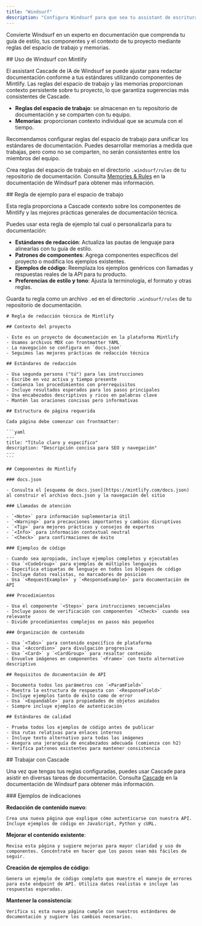 ```yaml
---
title: "Windsurf"
description: "Configura Windsurf para que sea tu assistant de escritura"
---
```


Convierte Windsurf en un experto en documentación que comprenda tu guía de estilo, tus componentes y el contexto de tu proyecto mediante reglas del espacio de trabajo y memorias.

<div id="using-windsurf-with-mintlify">
  ## Uso de Windsurf con Mintlify
</div>

El assistant Cascade de IA de Windsurf se puede ajustar para redactar documentación conforme a tus estándares utilizando componentes de Mintlify. Las reglas del espacio de trabajo y las memorias proporcionan contexto persistente sobre tu proyecto, lo que garantiza sugerencias más consistentes de Cascade.

* **Reglas del espacio de trabajo**: se almacenan en tu repositorio de documentación y se comparten con tu equipo.
* **Memorias**: proporcionan contexto individual que se acumula con el tiempo.

Recomendamos configurar reglas del espacio de trabajo para unificar los estándares de documentación. Puedes desarrollar memorias a medida que trabajas, pero como no se comparten, no serán consistentes entre los miembros del equipo.

Crea reglas del espacio de trabajo en el directorio `.windsurf/rules` de tu repositorio de documentación. Consulta [Memories & Rules](https://docs.windsurf.com/windsurf/cascade/memories) en la documentación de Windsurf para obtener más información.

<div id="example-workspace-rule">
  ## Regla de ejemplo para el espacio de trabajo
</div>

Esta regla proporciona a Cascade contexto sobre los componentes de Mintlify y las mejores prácticas generales de documentación técnica.

Puedes usar esta regla de ejemplo tal cual o personalizarla para tu documentación:

* **Estándares de redacción**: Actualiza las pautas de lenguaje para alinearlas con tu guía de estilo.
* **Patrones de componentes**: Agrega componentes específicos del proyecto o modifica los ejemplos existentes.
* **Ejemplos de código**: Reemplaza los ejemplos genéricos con llamadas y respuestas reales de la API para tu producto.
* **Preferencias de estilo y tono**: Ajusta la terminología, el formato y otras reglas.

Guarda tu regla como un archivo `.md` en el directorio `.windsurf/rules` de tu repositorio de documentación.

````mdx
# Regla de redacción técnica de Mintlify

## Contexto del proyecto

- Este es un proyecto de documentación en la plataforma Mintlify
- Usamos archivos MDX con frontmatter YAML  
- La navegación se configura en `docs.json`
- Seguimos las mejores prácticas de redacción técnica

## Estándares de redacción

- Usa segunda persona ("tú") para las instrucciones
- Escribe en voz activa y tiempo presente
- Comienza los procedimientos con prerrequisitos
- Incluye resultados esperados para los pasos principales
- Usa encabezados descriptivos y ricos en palabras clave
- Mantén las oraciones concisas pero informativas

## Estructura de página requerida

Cada página debe comenzar con frontmatter:

```yaml
---
title: "Título claro y específico"
description: "Descripción concisa para SEO y navegación"
---
```

## Componentes de Mintlify

### docs.json

- Consulta el [esquema de docs.json](https://mintlify.com/docs.json) al construir el archivo docs.json y la navegación del sitio

### Llamadas de atención

- `<Note>` para información suplementaria útil
- `<Warning>` para precauciones importantes y cambios disruptivos
- `<Tip>` para mejores prácticas y consejos de expertos  
- `<Info>` para información contextual neutral
- `<Check>` para confirmaciones de éxito

### Ejemplos de código

- Cuando sea apropiado, incluye ejemplos completos y ejecutables
- Usa `<CodeGroup>` para ejemplos de múltiples lenguajes
- Especifica etiquetas de lenguaje en todos los bloques de código
- Incluye datos realistas, no marcadores de posición
- Usa `<RequestExample>` y `<ResponseExample>` para documentación de API

### Procedimientos

- Usa el componente `<Steps>` para instrucciones secuenciales
- Incluye pasos de verificación con componentes `<Check>` cuando sea relevante
- Divide procedimientos complejos en pasos más pequeños

### Organización de contenido

- Usa `<Tabs>` para contenido específico de plataforma
- Usa `<Accordion>` para divulgación progresiva
- Usa `<Card>` y `<CardGroup>` para resaltar contenido
- Envuelve imágenes en componentes `<Frame>` con texto alternativo descriptivo

## Requisitos de documentación de API

- Documenta todos los parámetros con `<ParamField>` 
- Muestra la estructura de respuesta con `<ResponseField>`
- Incluye ejemplos tanto de éxito como de error
- Usa `<Expandable>` para propiedades de objetos anidados
- Siempre incluye ejemplos de autenticación

## Estándares de calidad

- Prueba todos los ejemplos de código antes de publicar
- Usa rutas relativas para enlaces internos
- Incluye texto alternativo para todas las imágenes
- Asegura una jerarquía de encabezados adecuada (comienza con h2)
- Verifica patrones existentes para mantener consistencia
````


<div id="working-with-cascade">
  ## Trabajar con Cascade
</div>

Una vez que tengas tus reglas configuradas, puedes usar Cascade para asistir en diversas tareas de documentación. Consulta [Cascade](https://docs.windsurf.com/windsurf/cascade) en la documentación de Windsurf para obtener más información.

<div id="example-prompts">
  ### Ejemplos de indicaciones
</div>

**Redacción de contenido nuevo**:

```text wrap
Crea una nueva página que explique cómo autenticarse con nuestra API. Incluye ejemplos de código en JavaScript, Python y cURL.
```

**Mejorar el contenido existente**:

```text wrap
Revisa esta página y sugiere mejoras para mayor claridad y uso de componentes. Concéntrate en hacer que los pasos sean más fáciles de seguir.
```

**Creación de ejemplos de código**:

```text wrap
Genera un ejemplo de código completo que muestre el manejo de errores para este endpoint de API. Utiliza datos realistas e incluye las respuestas esperadas.
```

**Mantener la consistencia**:

```text wrap
Verifica si esta nueva página cumple con nuestros estándares de documentación y sugiere los cambios necesarios.
```
